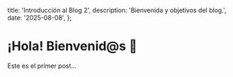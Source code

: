   title: 'Introducción al Blog 2',
  description: 'Bienvenida y objetivos del blog.',
  date: '2025-08-08',
};

# ¡Hola! Bienvenid@s 👋

Este es el primer post...
